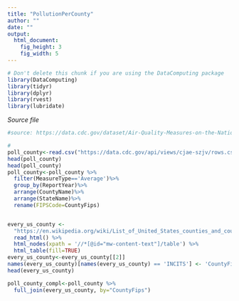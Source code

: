 ```yaml
---
title: "PollutionPerCounty"
author: ""
date: ""
output: 
  html_document:
    fig_height: 3
    fig_width: 5
---
```

<!-- Don't edit in between this line and the one below -->
```r
# Don't delete this chunk if you are using the DataComputing package
library(DataComputing) 
library(tidyr) 
library(dplyr)
library(rvest) 
library(lubridate)
```
*Source file* 
```r
#source: https://data.cdc.gov/dataset/Air-Quality-Measures-on-the-National-Environmental/cjae-szjv

#
poll_county<-read.csv("https://data.cdc.gov/api/views/cjae-szjv/rows.csv?accessType=DOWNLOAD")
head(poll_county)
head(poll_county)
poll_county<-poll_county %>%
  filter(MeasureType=='Average')%>%
  group_by(ReportYear)%>%
  arrange(CountyName)%>%
  arrange(StateName)%>%
  rename(FIPSCode=CountyFips)


every_us_county <- 
  "https://en.wikipedia.org/wiki/List_of_United_States_counties_and_county_equivalents" %>%
  read_html() %>%
  html_nodes(xpath = '//*[@id="mw-content-text"]/table') %>%
  html_table(fill=TRUE)
every_us_county<-every_us_county[[2]]
names(every_us_county)[names(every_us_county) == 'INCITS'] <- 'CountyFips'
head(every_us_county)

poll_county_compl<-poll_county %>%  
  full_join(every_us_county, by="CountyFips")
```

